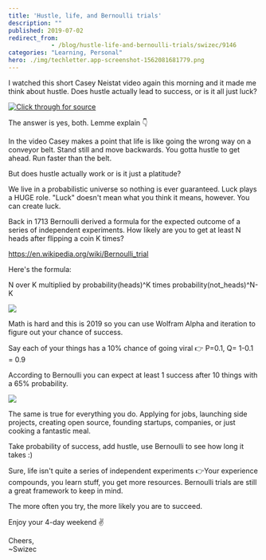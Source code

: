```yaml
---
title: 'Hustle, life, and Bernoulli trials'
description: ""
published: 2019-07-02
redirect_from: 
            - /blog/hustle-life-and-bernoulli-trials/swizec/9146
categories: "Learning, Personal"
hero: ./img/techletter.app-screenshot-1562081681779.png
---
```

I watched this short Casey Neistat video again this morning and it made me think about hustle. Does hustle actually lead to success, or is it all just luck?







[![Click through for source](./img/techletter.app-screenshot-1562081681779.png)](https://www.youtube.com/watch?v=L9VBpbnXhWk)





The answer is yes, both. Lemme explain 👇



In the video Casey makes a point that life is like going the wrong way on a conveyor belt. Stand still and move backwards. You gotta hustle to get ahead. Run faster than the belt.



But does hustle actually work or is it just a platitude?



We live in a probabilistic universe so nothing is ever guaranteed. Luck plays a HUGE role. &quot;Luck&quot; doesn&#x27;t mean what you think it means, however. You can create luck.



Back in 1713 Bernoulli derived a formula for the expected outcome of a series of independent experiments. How likely are you to get at least N heads after flipping a coin K times?



<https://en.wikipedia.org/wiki/Bernoulli_trial>



Here&#x27;s the formula:



N over K multiplied by probability(heads)^K times probability(not_heads)^N-K



![](https://wikimedia.org/api/rest_v1/media/math/render/svg/a83905408846e50451f9a68554afdca80ecac090)



Math is hard and this is 2019 so you can use Wolfram Alpha and iteration to figure out your chance of success.



Say each of your things has a 10% chance of going viral 👉 P=0.1, Q= 1-0.1 = 0.9



According to Bernoulli you can expect at least 1 success after 10 things with a 65% probability.



[![](./img/Mua3GPg.png)](https://www.wolframalpha.com/input/?i=10+trials+p%3D0.1)



The same is true for everything you do. Applying for jobs, launching side projects, creating open source, founding startups, companies, or just cooking a fantastic meal.



Take probability of success, add hustle, use Bernoulli to see how long it takes :)



Sure, life isn&#x27;t quite a series of independent experiments 👉Your experience compounds, you learn stuff, you get more resources. Bernoulli trials are still a great framework to keep in mind.



The more often you try, the more likely you are to succeed.



Enjoy your 4-day weekend ✌️



Cheers,  
~Swizec